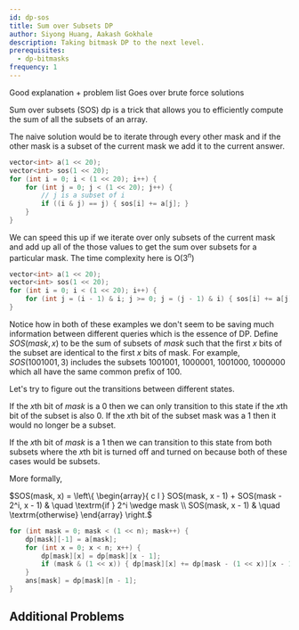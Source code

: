 ```yaml
---
id: dp-sos
title: Sum over Subsets DP
author: Siyong Huang, Aakash Gokhale
description: Taking bitmask DP to the next level.
prerequisites:
  - dp-bitmasks
frequency: 1
---
```


<Resources>
	<Resource
		source="CF"
		title="SOS Dynamic Programming [Tutorial]"
		url="45223"
		starred
	>
		Good explanation + problem list
	</Resource>
	<Resource
		source="GFG"
		title="Sum over Subsets | Dynamic Programming"
		url="sum-subsets-dynamic-programming/"
	>
		Goes over brute force solutions
	</Resource>
</Resources>


Sum over subsets (SOS) dp is a trick that allows you to efficiently compute the sum of all the subsets of an array.

The naive solution would be to iterate through every other mask and if the other mask is a subset of the current mask we add it to the current answer.
```cpp
vector<int> a(1 << 20);
vector<int> sos(1 << 20);
for (int i = 0; i < (1 << 20); i++) {
	for (int j = 0; j < (1 << 20); j++) {
		// j is a subset of i
		if ((i & j) == j) { sos[i] += a[j]; }
	}
}
```

We can speed this up if we iterate over only subsets of the current mask and add up all of the those values to get the sum over subsets for a particular mask.
The time complexity here is O($3^n$)
```cpp
vector<int> a(1 << 20);
vector<int> sos(1 << 20);
for (int i = 0; i < (1 << 20); i++) {
	for (int j = (i - 1) & i; j >= 0; j = (j - 1) & i) { sos[i] += a[j]; }
}
```

Notice how in both of these examples we don't seem to be saving much information between different queries which is the essence of DP.
Define $SOS(mask, x)$ to be the sum of subsets of $mask$ such that the first $x$ bits of the subset are identical to the first $x$ bits of mask.
For example, $SOS(1001001, 3)$ includes the subsets $1001001$, $1000001$, $1001000$, $1000000$ which all have the same common prefix of $100$.

Let's try to figure out the transitions between different states.

If the $x$th bit of $mask$ is a $0$ then we can only transition to this state if the $x$th bit of the subset is also $0$. If the $x$th bit of the subset mask was a $1$ then it would no longer be a subset.

If the $x$th bit of $mask$ is a $1$ then we can transition to this state from both subsets where the $x$th bit is turned off and turned on because both of these cases would be subsets.

More formally,

$SOS(mask, x) = \left\{
	\begin{array}{ c l }
		SOS(mask, x - 1) + SOS(mask - 2^i, x - 1) & \quad \textrm{if } 2^i \wedge mask \\
		SOS(mask, x - 1) & \quad \textrm{otherwise}
	\end{array}
\right.$

```cpp
for (int mask = 0; mask < (1 << n); mask++) {
	dp[mask][-1] = a[mask];
	for (int x = 0; x < n; x++) {
		dp[mask][x] = dp[mask][x - 1];
		if (mask & (1 << x)) { dp[mask][x] += dp[mask - (1 << x)][x - 1]; }
	}
	ans[mask] = dp[mask][n - 1];
}
```

## Additional Problems

<Problems problems="probs" />
